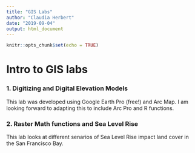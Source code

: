 ```yaml
---
title: "GIS Labs"
author: "Claudia Herbert"
date: "2019-09-04"
output: html_document
---
```


```r
knitr::opts_chunk$set(echo = TRUE)
```

# Intro to GIS labs

### 1. Digitizing and Digital Elevation Models

This lab was developed using Google Earth Pro (free!) and Arc Map. I am looking forward to adapting this to include Arc Pro and R functions. 


### 2. Raster Math functions and Sea Level Rise

This lab looks at different senarios of Sea Level Rise impact land cover in the San Francisco Bay. 
